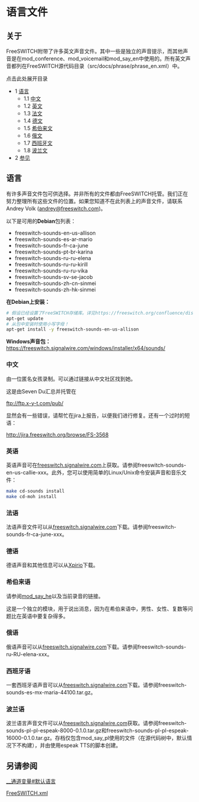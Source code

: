 # 语言文件

## 关于

FreeSWITCH附带了许多英文声音文件。其中一些是独立的声音提示，而其他声音是在mod\_conference、mod\_voicemail和mod\_say\_en中使用的。所有英文声音都列在FreeSWITCH源代码目录（src/docs/phrase/phrase\_en.xml）中。

点击此处展开目录

* 1 [语言](#languages)  
   * 1.1 [中文](#languages)  
   * 1.2 [英文](#languages)  
   * 1.3 [法文](#languages)  
   * 1.4 [德文](#languages)  
   * 1.5 [希伯来文](#languages)  
   * 1.6 [俄文](#languages)  
   * 1.7 [西班牙文](#languages)  
   * 1.8 [波兰文](#languages)  
* 2 [参见](#languages)

## 语言

有许多声音文件包可供选择。并非所有的文件都由FreeSWITCH托管。我们正在努力整理所有这些文件的位置。如果您知道不在此列表上的声音文件，请联系Andrey Volk (andrey@freeswitch.com)。

以下是可用的**Debian**包列表：

* freeswitch-sounds-en-us-allison
* freeswitch-sounds-es-ar-mario
* freeswitch-sounds-fr-ca-june
* freeswitch-sounds-pt-br-karina
* freeswitch-sounds-ru-ru-elena
* freeswitch-sounds-ru-ru-kirill
* freeswitch-sounds-ru-ru-vika
* freeswitch-sounds-sv-se-jacob
* freeswitch-sounds-zh-cn-sinmei
* freeswitch-sounds-zh-hk-sinmei

**在Debian上安装：**

```bash
# 假设已经设置了FreeSWITCH存储库。详见https://freeswitch.org/confluence/display/FREESWITCH/Debian+9+Stretch
apt-get update
# 从包中安装时使用小写字母！
apt-get install -y freeswitch-sounds-en-us-allison
```

**Windows声音包：** <https://freeswitch.signalwire.com/windows/installer/x64/sounds/>

### 中文

由一位匿名女孩录制。可以通过链接从中文社区找到她。

这是由Seven Du汇总并托管在

<ftp://ftp.x-y-t.com/pub/>

显然会有一些错误，请帮忙在jira上报告，以便我们进行修复。还有一个过时的短语：

<http://jira.freeswitch.org/browse/FS-3568>

### 英语

英语声音可在[freeswitch.signalwire.com](https://freeswitch.signalwire.com)上获取。请参阅freeswitch-sounds-en-us-callie-xxx。此外，您可以使用简单的Linux/Unix命令安装声音和音乐文件：

  
```bash
make cd-sounds install
make cd-moh install
```

### 法语

法语声音文件可以从[freeswitch.signalwire.com](https://freeswitch.signalwire.com)下载。请参阅freeswitch-sounds-fr-ca-june-xxx。

### 德语

德语声音和其他信息可以从[Xpirio](http://freeswitch.xpirio.com/)下载。

### 希伯来语

请参阅[mod\_say\_he](../Modules/mod_say_he_13173303.mdx#about)以及当前录音的链接。

这是一个独立的模块，用于说出消息，因为在希伯来语中，男性、女性、复数等问题比在英语中要复杂得多。

### 俄语

俄语声音可以从[freeswitch.signalwire.com](https://freeswitch.signalwire.com)下载。请参阅freeswitch-sounds-ru-RU-elena-xxx。

### 西班牙语

一套西班牙语声音可以从[freeswitch.signalwire.com](https://freeswitch.signalwire.com)下载。请参阅freeswitch-sounds-es-mx-maria-44100.tar.gz。

### 波兰语

波兰语言声音文件可以从[freeswitch.signalwire.com](https://freeswitch.signalwire.com)获取。请参阅freeswitch-sounds-pl-pl-espeak-8000-0.1.0.tar.gz和freeswitch-sounds-pl-pl-espeak-16000-0.1.0.tar.gz。存档仅包含mod\_say\_pl使用的文件（在源代码树中，默认情况下不构建），并由使用espeak TTS的脚本创建。

## 另请参阅

[\_\_通道变量#默认语言](../Dialplan/Variables-Archive/x__Channel-Variables_1048892.mdx#通话字符串中的通道变量)

[FreeSWITCH.xml](../Bit-Bucket/For-Consideration/FreeSWITCH.xml_13173070.mdx#默认配置文件)